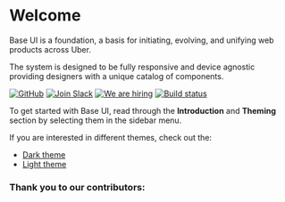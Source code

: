 <!--
Copyright (c) 2018 Uber Technologies, Inc.

This source code is licensed under the MIT license found in the
LICENSE file in the root directory of this source tree.
-->



# Welcome

Base UI is a foundation, a basis for initiating, evolving, and unifying web products across Uber.

The system is designed to be fully responsive and device agnostic providing designers
with a unique catalog of components.

[![GitHub](https://img.shields.io/badge/Source%20Code-On%20GitHub-blue.svg)](https://github.com/uber-web/baseui) [![Join Slack](https://img.shields.io/badge/Join%20us%20on-Slack-e01563.svg)](https://join.slack.com/t/baseui/shared_invite/enQtNDI0NTgwMjU0NDUyLTk3YzM1NWY2MjY3NTVjNjk3NzY1MTE5OTI4Y2Q2ZmVkMTUyNDc1MTcwYjZhYjlhOWQ2M2NjOWJkZmQyNjFlYTA) [![We are hiring](https://img.shields.io/badge/We%20are%20hiring-Join%20us!-blue.svg)](https://www.uber.com/careers/list/40899) [![Build status](https://badge.buildkite.com/92a7500cd98f619621c4801833d8b358c2fd79efc9b98f1b98.svg?branch=master)](https://buildkite.com/uberopensource/baseui)

To get started with Base UI, read through the **Introduction** and **Theming** section by selecting them in the sidebar menu.

If you are interested in different themes, check out the:

- [Dark theme](https://baseui.design/dark)
- [Light theme](https://baseui.design)

### Thank you to our contributors:

<Contributors />
